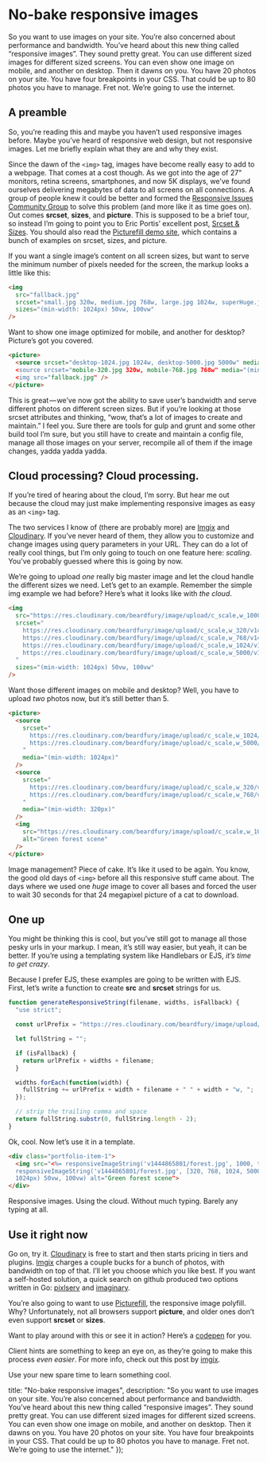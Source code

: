 
# No-bake responsive images

So you want to use images on your site. You’re also concerned about performance and bandwidth. You’ve heard about this new thing called “responsive images”. They sound pretty great. You can use different sized images for different sized screens. You can even show one image on mobile, and another on desktop. Then it dawns on you. You have 20 photos on your site. You have four breakpoints in your CSS. That could be up to 80 photos you have to manage. Fret not. We’re going to use the internet.

## A preamble

So, you’re reading this and maybe you haven’t used responsive images before. Maybe you’ve heard of responsive web design, but not responsive images. Let me briefly explain what they are and why they exist.

Since the dawn of the `<img>` tag, images have become really easy to add to a webpage. That comes at a cost though. As we got into the age of 27" monitors, retina screens, smartphones, and now 5K displays, we’ve found ourselves delivering megabytes of data to all screens on all connections. A group of people knew it could be better and formed the [Responsive Issues Community Group](http://ricg.io) to solve this problem (and more like it as time goes on). Out comes **srcset**, **sizes**, and **picture**. This is supposed to be a brief tour, so instead I’m going to point you to Eric Portis’ excellent post, [Srcset & Sizes](http://ericportis.com/posts/2014/srcset-sizes/). You should also read the [Picturefill demo site](https://scottjehl.github.com/picturefill), which contains a bunch of examples on srcset, sizes, and picture.

If you want a single image’s content on all screen sizes, but want to serve the minimum number of pixels needed for the screen, the markup looks a little like this:

```html
<img
  src="fallback.jpg"
  srcset="small.jpg 320w, medium.jpg 768w, large.jpg 1024w, superHuge.jpg 5000w"
  sizes="(min-width: 1024px) 50vw, 100vw"
/>
```

Want to show one image optimized for mobile, and another for desktop? Picture’s got you covered.

```html
<picture>
  <source srcset="desktop-1024.jpg 1024w, desktop-5000.jpg 5000w" media="(min-width: 1024px)>
  <source srcset="mobile-320.jpg 320w, mobile-768.jpg 768w" media="(min-width: 320px)>
  <img src="fallback.jpg" />
</picture>
```

This is great — we’ve now got the ability to save user’s bandwidth and serve different photos on different screen sizes. But if you’re looking at those srcset attributes and thinking, “wow, that’s a lot of images to create and maintain.” I feel you. Sure there are tools for gulp and grunt and some other build tool I’m sure, but you still have to create and maintain a config file, manage all those images on your server, recompile all of them if the image changes, yadda yadda yadda.

## Cloud processing? Cloud processing.

If you’re tired of hearing about the cloud, I’m sorry. But hear me out because the cloud may just make implementing responsive images as easy as an `<img>` tag.

The two services I know of (there are probably more) are [Imgix](http://www.imgix.com/) and [Cloudinary](http://cloudinary.com/). If you’ve never heard of them, they allow you to customize and change images using query parameters in your URL. They can do a lot of really cool things, but I’m only going to touch on one feature here: _scaling_. You’ve probably guessed where this is going by now.

We’re going to upload _one_ really big master image and let the cloud handle the different sizes we need. Let’s get to an example. Remember the simple img example we had before? Here’s what it looks like with _the cloud_.

```html
<img
  src="https://res.cloudinary.com/beardfury/image/upload/c_scale,w_1000/v1444865801/forest.jpg"
  srcset="
    https://res.cloudinary.com/beardfury/image/upload/c_scale,w_320/v1444865801/forest.jpg   320w,
    https://res.cloudinary.com/beardfury/image/upload/c_scale,w_768/v1444865801/forest.jpg   768w,
    https://res.cloudinary.com/beardfury/image/upload/c_scale,w_1024/v1444865801/forest.jpg 1024w,
    https://res.cloudinary.com/beardfury/image/upload/c_scale,w_5000/v1444865801/forest.jpg 5000w
  "
  sizes="(min-width: 1024px) 50vw, 100vw"
/>
```

Want those different images on mobile and desktop? Well, you have to upload _two_ photos now, but it’s still better than 5.

```html
<picture>
  <source
    srcset="
      https://res.cloudinary.com/beardfury/image/upload/c_scale,w_1024/v1444865801/forest.jpg 1024w,
      https://res.cloudinary.com/beardfury/image/upload/c_scale,w_5000/v1444865801/forest.jpg 5000w
    "
    media="(min-width: 1024px)"
  />
  <source
    srcset="
      https://res.cloudinary.com/beardfury/image/upload/c_scale,w_320/v1444865801/forest.jpg 320w,
      https://res.cloudinary.com/beardfury/image/upload/c_scale,w_768/v1444865801/forest.jpg 768w
    "
    media="(min-width: 320px)"
  />
  <img
    src="https://res.cloudinary.com/beardfury/image/upload/c_scale,w_1000/v1444865801/forest.jpg"
    alt="Green forest scene"
  />
</picture>
```

Image management? Piece of cake. It’s like it used to be again. You know, the good old days of `<img>` before all this responsive stuff came about. The days where we used one _huge_ image to cover all bases and forced the user to wait 30 seconds for that 24 megapixel picture of a cat to download.

## One up

You might be thinking this is cool, but you’ve still got to manage all those pesky urls in your markup. I mean, it’s still way easier, but yeah, it can be better. If you’re using a templating system like Handlebars or EJS, _it’s time to get crazy_.

Because I prefer EJS, these examples are going to be written with EJS. First, let’s write a function to create **src** and **srcset** strings for us.

```jsx
function generateResponsiveString(filename, widths, isFallback) {
  "use strict";

  const urlPrefix = "https://res.cloudinary.com/beardfury/image/upload/c_scale,w_";

  let fullString = "";

  if (isFallback) {
    return urlPrefix + widths + filename;
  }

  widths.forEach(function(width) {
    fullString += urlPrefix + width + filename + " " + width + "w, ";
  });

  // strip the trailing comma and space
  return fullString.substr(0, fullString.length - 2);
}
```

Ok, cool. Now let’s use it in a template.

```html
<div class="portfolio-item-1">
  <img src="<%= responsiveImageString('v1444865801/forest.jpg', 1000, true) %>" srcset="<%=
  responsiveImageString('v1444865801/forest.jpg', [320, 768, 1024, 5000]) %>" sizes="(min-width:
  1024px) 50vw, 100vw) alt="Green forest scene">
</div>
```

Responsive images. Using the cloud. Without much typing. Barely any typing at all.

## Use it right now

Go on, try it. [Cloudinary](http://cloudinary.com/) is free to start and then starts pricing in tiers and plugins. [Imgix](https://www.imgix.com/) charges a couple bucks for a bunch of photos, with bandwidth on top of that. I’ll let you choose which you like best. If you want a self-hosted solution, a quick search on github produced two options written in Go: [pixlserv](https://github.com/ReshNesh/pixlserv) and [imaginary](https://github.com/h2non/imaginary).

You’re also going to want to use [Picturefill](https://github.com/scottjehl/picturefill), the responsive image polyfill. Why? Unfortunately, not all browsers support **picture**, and older ones don’t even support **srcset** or **sizes**.

Want to play around with this or see it in action? Here’s a [codepen](http://codepen.io/mike-engel/pen/avLVvW) for you.

Client hints are something to keep an eye on, as they’re going to make this process _even easier_. For more info, check out this post by [imgix](https://blog.imgix.com/2015/10/13/next-generation-responsive-images-with-client.html).

Use your new spare time to learn something cool.

  title: "No-bake responsive images",
  description:
    "So you want to use images on your site. You’re also concerned about performance and bandwidth. You’ve heard about this new thing called “responsive images”. They sound pretty great. You can use different sized images for different sized screens. You can even show one image on mobile, and another on desktop. Then it dawns on you. You have 20 photos on your site. You have four breakpoints in your CSS. That could be up to 80 photos you have to manage. Fret not. We’re going to use the internet."
});
